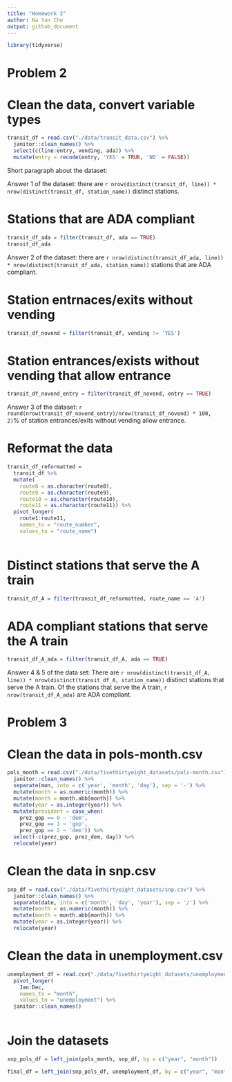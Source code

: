 ```yaml
---
title: "Homework 2"
author: Na Yun Cho
output: github_document
---
```


```r
library(tidyverse)
```

# Problem 2

# Clean the data, convert variable types
```r
transit_df = read.csv("./data/transit_data.csv") %>%
  janitor::clean_names() %>%
  select(c(line:entry, vending, ada)) %>%
  mutate(entry = recode(entry, 'YES' = TRUE, 'NO' = FALSE)) 

```

Short paragraph about the dataset: 



Answer 1 of the dataset: 
there are `r nrow(distinct(transit_df, line)) * nrow(distinct(transit_df, station_name))` distinct stations.

# Stations that are ADA compliant
```r
transit_df_ada = filter(transit_df, ada == TRUE)
transit_df_ada
```

Answer 2 of the dataset: 
there are `r nrow(distinct(transit_df_ada, line)) * nrow(distinct(transit_df_ada, station_name))` stations that are ADA compliant.

# Station entrnaces/exits without vending
```r
transit_df_novend = filter(transit_df, vending != 'YES')
```

# Station entrances/exists without vending that allow entrance
```r
transit_df_novend_entry = filter(transit_df_novend, entry == TRUE)
```

Answer 3 of the dataset: 
`r round(nrow(transit_df_novend_entry)/nrow(transit_df_novend) * 100, 2)`% of station entrances/exits without vending allow entrance.

# Reformat the data
```r
transit_df_reformatted = 
  transit_df %>%
  mutate(
    route8 = as.character(route8),
    route9 = as.character(route9),
    route10 = as.character(route10),
    route11 = as.character(route11)) %>%
  pivot_longer(
    route1:route11,
    names_to = "route_number",
    values_to = "route_name")
  
```

# Distinct stations that serve the A train
```r
transit_df_A = filter(transit_df_reformatted, route_name == 'A')
```

# ADA compliant stations that serve the A train
```r
transit_df_A_ada = filter(transit_df_A, ada == TRUE)
```

Answer 4 & 5 of the data set:
There are `r nrow(distinct(transit_df_A, line)) * nrow(distinct(transit_df_A, station_name))` distinct stations that serve the A train.
Of the stations that serve the A train, `r nrow(transit_df_A_ada)` are ADA compliant.


# Problem 3

# Clean the data in pols-month.csv 
```r
pols_month = read.csv("./data/fivethirtyeight_datasets/pols-month.csv") %>%
  janitor::clean_names() %>%
  separate(mon, into = c('year', 'month', 'day'), sep = '-') %>%
  mutate(month = as.numeric(month)) %>%
  mutate(month = month.abb[month]) %>%
  mutate(year = as.integer(year)) %>%
  mutate(president = case_when(
    prez_gop == 0 ~ 'dem',
    prez_gop == 1 ~ 'gop',
    prez_gop == 2 ~ 'dem')) %>%
  select(-c(prez_gop, prez_dem, day)) %>%
  relocate(year)

```

# Clean the data in snp.csv
```r
snp_df = read.csv("./data/fivethirtyeight_datasets/snp.csv") %>%
  janitor::clean_names() %>%
  separate(date, into = c('month', 'day', 'year'), sep = '/') %>%
  mutate(month = as.numeric(month)) %>%
  mutate(month = month.abb[month]) %>%
  mutate(year = as.integer(year)) %>%
  relocate(year)
```

# Clean the data in unemployment.csv
```r
unemployment_df = read.csv("./data/fivethirtyeight_datasets/unemployment.csv") %>%
  pivot_longer(
    Jan:Dec,
    names_to = "month",
    values_to = "unemployment") %>%
  janitor::clean_names()
  
```

# Join the datasets
```r
snp_pols_df = left_join(pols_month, snp_df, by = c("year", "month")) 

final_df = left_join(snp_pols_df, unemployment_df, by = c("year", "month"))
                                                  
```

